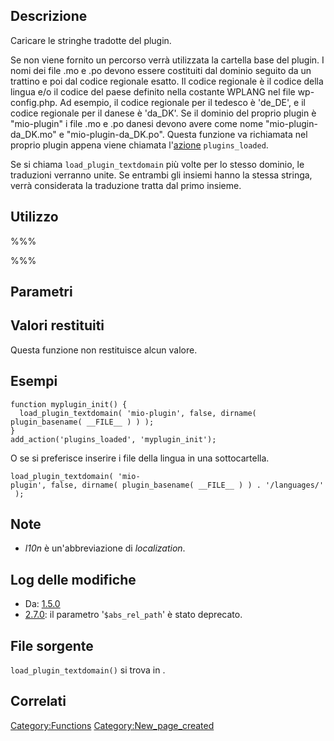 {{Languages|
{{en|Function Reference/load_plugin_textdomain}}
{{it|Riferimento funzioni/load_plugin_textdomain}}
}}

== Descrizione ==

Caricare le stringhe tradotte del plugin.

Se non viene fornito un percorso verrà utilizzata la cartella base del plugin. I nomi dei file .mo e .po devono essere costituiti dal dominio seguito da un trattino e poi dal codice regionale esatto. Il codice regionale è il codice della lingua e/o il codice del paese definito nella costante WPLANG nel file wp-config.php. Ad esempio, il codice regionale per il tedesco è 'de_DE', e il codice regionale per il danese è 'da_DK'. Se il dominio del proprio plugin è "mio-plugin" i file .mo e .po danesi devono avere come nome "mio-plugin-da_DK.mo" e "mio-plugin-da_DK.po". Questa funzione va richiamata nel proprio plugin appena viene chiamata l'[[Plugin_API#Actions|azione]] <tt>plugins_loaded</tt>.

Se si chiama <tt>load_plugin_textdomain</tt> più volte per lo stesso dominio, le traduzioni verranno unite. Se entrambi gli insiemi hanno la stessa stringa, verrà considerata la traduzione tratta dal primo insieme.

== Utilizzo ==

%%%<?php load_plugin_textdomain( $domain, $abs_rel_path, $plugin_rel_path ) ?>%%%

== Parametri ==

{{it:Parameter|$domain|string|Identificatore univoco per recuperare le stringhe tradotte.}}
{{it:Parameter|$abs_rel_path|string|Percorso relativo a <tt>ABSPATH</tt> di una cartella, dove il file .mo risiede. '''Deprecato''', ma ancora in funzione fino alla versione 2.7|opzionale|false}}
{{it:Parameter|$plugin_rel_path|string|Percorso relativo a <tt>WP_PLUGIN_DIR</tt>, <b>con una barra finale</b>. Questo è l'argomento preferito da usare. Ha precedenza su <tt>$abs_rel_path</tt>|opzionale|false}}

== Valori restituiti ==

Questa funzione non restituisce alcun valore.

== Esempi ==

<pre>function myplugin_init() {
  load_plugin_textdomain( 'mio-plugin', false, dirname( plugin_basename( __FILE__ ) ) ); 
}
add_action('plugins_loaded', 'myplugin_init');
</pre>

O se si preferisce inserire i file della lingua in una sottocartella.
 load_plugin_textdomain( 'mio-plugin', false, dirname( plugin_basename( __FILE__ ) ) . '/languages/' );

== Note ==

* <i>l10n</i> è un'abbreviazione di <i>localization</i>.

== Log delle modifiche ==

* Da: [[Version 1.5|1.5.0]]
* [[Version 2.7|2.7.0]]: il parametro '<tt>$abs_rel_path</tt>' è stato deprecato.

== File sorgente ==

<tt>load_plugin_textdomain()</tt> si trova in {{Trac|wp-includes/l10n.php}}.

== Correlati ==
{{Localization}}

{{it:Tag Footer}}

[[Category:Functions]]
[[Category:New_page_created]]
